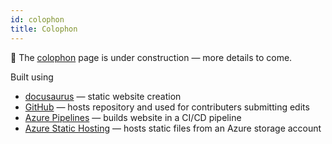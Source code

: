 ```yaml
---
id: colophon
title: Colophon
---
```


🚧 The [colophon](https://en.wikipedia.org/wiki/Colophon_(publishing)) page is under construction &mdash; more details to come.

Built using
- [docusaurus](https://v2.docusaurus.io/) &mdash; static website creation
- [GitHub](https://github.com/) &mdash; hosts repository and used for contributers submitting edits
- [Azure Pipelines](https://azure.microsoft.com/en-us/services/devops/pipelines/) &mdash; builds website in a CI/CD pipeline
- [Azure Static Hosting](https://docs.microsoft.com/en-us/azure/storage/blobs/storage-blob-static-website) &mdash; hosts static files from an Azure storage account
